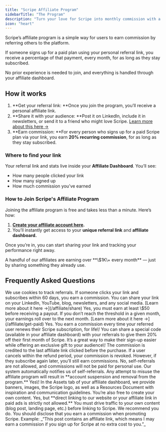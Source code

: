 ```yaml
---
title: "Scripe Affiliate Program"
sidebarTitle: "The Program"
description: "Turn your love for Scripe into monthly commission with a 1-minute setup."
icon: "heart"
---
```


Scripe’s affiliate program is a simple way for users to earn commission by referring others to the platform.

If someone signs up for a paid plan using your personal referral link, you receive a percentage of that payment, every month, for as long as they stay subscribed.

No prior experience is needed to join, and everything is handled through your affiliate dashboard.

## How it works

1. \*\*Get your referral link: \*\*Once you join the program, you’ll receive a personal affiliate link.
2. \*\*Share it with your audience: \*\*Post it on LinkedIn, include it in newsletters, or send it to a friend who might love Scripe. [Learn more about this here →](/affiliate/share)
3. \*\*Earn commission: \*\*For every person who signs up for a paid Scripe plan via your link, you earn **20% recurring commission**, for as long as they stay subscribed.

### Where to find your link

Your referral link and stats live inside your **Affiliate Dashboard**. You’ll see:

- How many people clicked your link
- How many signed up
- How much commission you’ve earned

### How to Join Scripe's Affiliate Program

Joining the affiliate program is free and takes less than a minute. Here’s how:

1. [**Create your affiliate account here**](https://scripe.io/affiliates)**.**
2. You’ll instantly get access to your **unique referral link** and **affiliate dashboard.**

Once you’re in, you can start sharing your link and tracking your performance right away.

<Tip>
  A handful of our affiliates are earning over **\$1K\+ every month** — just by sharing something they already use.
</Tip>

## Frequently Asked Questions

<AccordionGroup>
  <Accordion title="How does Scripe track referrals?">
    We use cookies to track referrals. If someone clicks your link and subscribes within 60 days, you earn a commission.
  </Accordion>
  <Accordion title="Where can I share my affiliate link?">
    You can share your link on your LinkedIn, YouTube, blog, newsletters, and any social media. [Learn more about it here →](/affiliate/share)
  </Accordion>
  <Accordion title="Is there a minimum payout amount?">
    Yes, you must earn at least \$50 before receiving a payout. If you don’t reach the threshold in a given month, your earnings roll over to the next month. [Learn more about it here →](/affiliate/get-paid)
  </Accordion>
  <Accordion title="Do I earn commissions on renewals?">
    Yes. You earn a commission every time your referred user renews their Scripe subscription, for life\!
  </Accordion>
  <Accordion title="Can I offer discounts to my audience?">
    You can share a special code (available in your affiliate dashboard) with your referrals to give them 20% off their first month of Scripe. It’s a great way to make their sign-up easier while offering an exclusive gift to your audience\!
  </Accordion>
  <Accordion title="What happens if someone clicks multiple affiliate links before subscribing?">
    The commission is credited to the last affiliate link clicked before the purchase.
  </Accordion>
  <Accordion title="What happens if a referred user cancels their subscription?">
    If a user cancels within the refund period, your commission is revoked. However, if they subscribe again later, you’ll still earn commissions.
  </Accordion>
  <Accordion title="Can I use my own affiliate link to subscribe to Scripe?">
    No, self-referrals are not allowed, and commissions will not be paid for personal use. Our system automatically notifies us of self-referrals. Any attempt to misuse the affiliate program will result in **account suspension and removal from the program.**
  </Accordion>
  <Accordion title="Are there any marketing materials available?">
    Yes\! In the Assets tab of your affiliate dashboard, we provide banners, images, the Scripe logo, as well as a Resources Document with inspiration and communication guidelines. You’re also free to create your own content.
  </Accordion>
  <Accordion title="Can I use paid ads to promote Scripe?">
    Yes, but **direct linking to our website or your affiliate link in paid ads is strictly not allowed.** You must drive traffic to your own content (blog post, landing page, etc.) before linking to Scripe.
  </Accordion>
  <Accordion title="Do I need to disclose my affiliate links?">
    We recommend you do. You should disclose that you earn a commission when promoting Scripe. Example: _“This post contains an affiliate link, which means I may earn a commission if you sign up for Scripe at no extra cost to you.”_
  </Accordion>
</AccordionGroup>